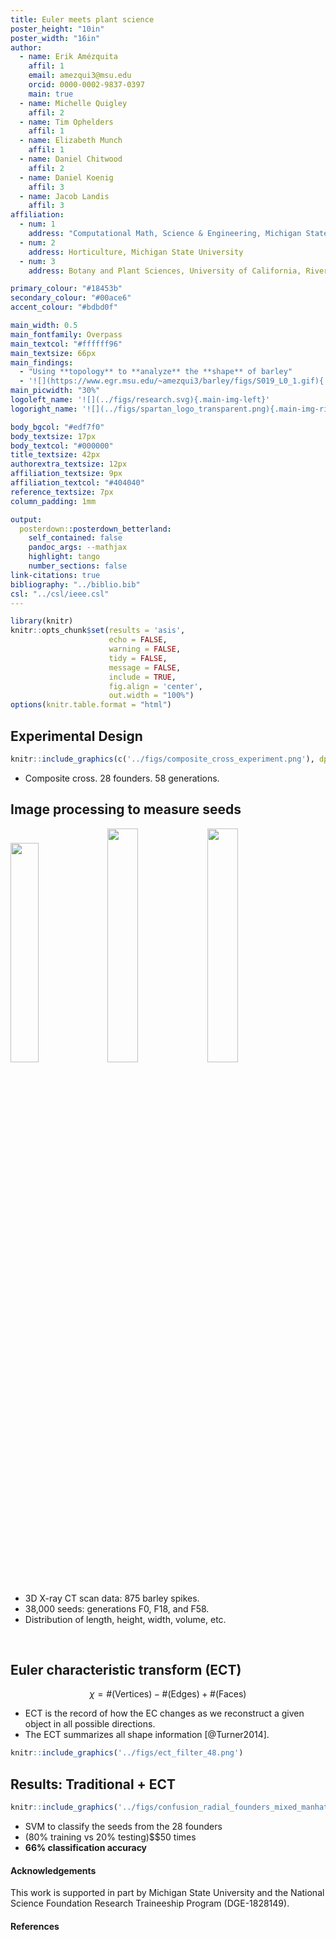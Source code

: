 ```yaml
---
title: Euler meets plant science
poster_height: "10in"
poster_width: "16in"
author:
  - name: Erik Amézquita
    affil: 1
    email: amezqui3@msu.edu
    orcid: 0000-0002-9837-0397
    main: true
  - name: Michelle Quigley
    affil: 2
  - name: Tim Ophelders
    affil: 1
  - name: Elizabeth Munch
    affil: 1
  - name: Daniel Chitwood
    affil: 2
  - name: Daniel Koenig
    affil: 3
  - name: Jacob Landis
    affil: 3
affiliation:
  - num: 1
    address: "Computational Math, Science & Engineering, Michigan State University"
  - num: 2
    address: Horticulture, Michigan State University
  - num: 3
    address: Botany and Plant Sciences, University of California, Riverside

primary_colour: "#18453b" 
secondary_colour: "#00ace6"
accent_colour: "#bdbd0f"

main_width: 0.5
main_fontfamily: Overpass
main_textcol: "#ffffff96"
main_textsize: 66px
main_findings:
  - "Using **topology** to **analyze** the **shape** of barley"
  - '![](https://www.egr.msu.edu/~amezqui3/barley/figs/S019_L0_1.gif){.main_pic}'
main_picwidth: "30%"
logoleft_name: '![](../figs/research.svg){.main-img-left}'
logoright_name: '![](../figs/spartan_logo_transparent.png){.main-img-right}'

body_bgcol: "#edf7f0"
body_textsize: 17px
body_textcol: "#000000"
title_textsize: 42px
authorextra_textsize: 12px
affiliation_textsize: 9px
affiliation_textcol: "#404040"
reference_textsize: 7px
column_padding: 1mm

output: 
  posterdown::posterdown_betterland:
    self_contained: false
    pandoc_args: --mathjax
    highlight: tango
    number_sections: false
link-citations: true
bibliography: "../biblio.bib"
csl: "../csl/ieee.csl"
---
```


```r
library(knitr)
knitr::opts_chunk$set(results = 'asis',
                      echo = FALSE,
                      warning = FALSE,
                      tidy = FALSE,
                      message = FALSE,
                      include = TRUE,
                      fig.align = 'center',
                      out.width = "100%")
options(knitr.table.format = "html") 
```

## Experimental Design


```r
knitr::include_graphics(c('../figs/composite_cross_experiment.png'), dpi=5)
```

- Composite cross. 28 founders. 58 generations.

## Image processing to measure seeds

![](../figs/seeds_batch3b_transp.png){width=30%} ![](../figs/../figs/boxplot_all_Length_transp.png){width=31%} ![](../figs/../figs/boxplot_all_Vol_transp.png){width=31%}

- 3D X-ray CT scan data: 875 barley spikes.
- 38,000 seeds: generations F0, F18, and F58.
- Distribution of length, height, width, volume, etc.

<br>

## Euler characteristic transform (ECT)

$$\chi = \#(\text{Vertices}) - \#(\text{Edges}) + \#(\text{Faces})$$

- ECT is the record of how the EC changes as we reconstruct a given object in all possible directions. 
- The ECT summarizes all shape information [@Turner2014].

```r
knitr::include_graphics('../figs/ect_filter_48.png')
```

## Results: Traditional + ECT 

```r
knitr::include_graphics('../figs/confusion_radial_founders_mixed_manhattan_32.png')
```


- SVM to classify the seeds from the 28 founders
- (80% training vs 20% testing)$\times$50 times
- **66% classification accuracy**

#### Acknowledgements

This work is supported in part by Michigan State University and the National Science Foundation Research Traineeship Program (DGE-1828149).

#### References
